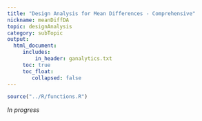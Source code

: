 ```yaml
---
title: "Design Analysis for Mean Differences - Comprehensive"
nickname: meanDiffDA
topic: designAnalysis
category: subTopic
output: 
  html_document:
     includes:
         in_header: ganalytics.txt
     toc: true
     toc_float:
        collapsed: false
---
```


```r
source("../R/functions.R")
```

*In progress*

